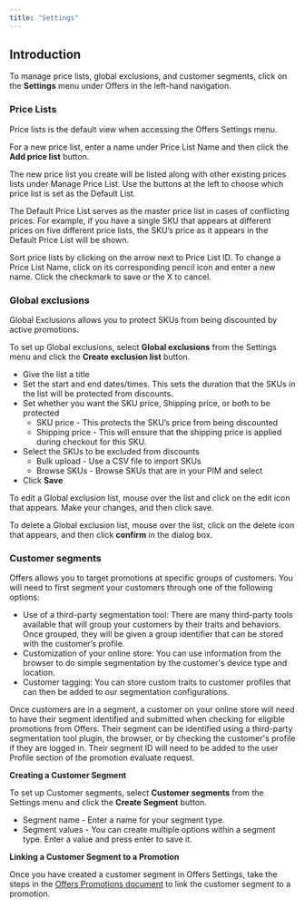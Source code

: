 ```yaml
---
title: "Settings"
---
```


## Introduction

To manage price lists, global exclusions, and customer segments, click on the **Settings** menu under Offers in the left-hand navigation.

### Price Lists

Price lists is the default view when accessing the Offers Settings menu. 

For a new price list, enter a name under Price List Name and then click the **Add price list** button. 

The new price list you create will be listed along with other existing prices lists under Manage Price List. Use the buttons at the left to choose which price list is set as the Default List. 

The Default Price List serves as the master price list in cases of conflicting prices. For example, if you have a single SKU that appears at different prices on five different price lists, the SKU’s price as it appears in the Default Price List will be shown. 

Sort price lists by clicking on the arrow next to Price List ID. To change a Price List Name, click on its corresponding pencil icon and enter a new name. Click the checkmark to save or the X to cancel.

### Global exclusions

Global Exclusions allows you to protect SKUs from being discounted by active promotions.

To set up Global exclusions, select **Global exclusions** from the Settings menu and click the **Create exclusion list** button.

* Give the list a title
* Set the start and end dates/times. This sets the duration that the SKUs in the list will be protected from discounts.
* Set whether you want the SKU price, Shipping price, or both to be protected  
   * SKU price - This protects the SKU’s price from being discounted  
   * Shipping price - This will ensure that the shipping price is applied during checkout for this SKU.
* Select the SKUs to be excluded from discounts  
   * Bulk upload - Use a CSV file to import SKUs  
   * Browse SKUs - Browse SKUs that are in your PIM and select
* Click **Save**

To edit a Global exclusion list, mouse over the list and click on the edit icon that appears. Make your changes, and then click save.

To delete a Global exclusion list, mouse over the list, click on the delete icon that appears, and then click **confirm** in the dialog box.

### Customer segments

Offers allows you to target promotions at specific groups of customers. You will need to first segment your customers through one of the following options:

* Use of a third-party segmentation tool: There are many third-party tools available that will group your customers by their traits and behaviors. Once grouped, they will be given a group identifier that can be stored with the customer’s profile.
* Customization of your online store: You can use information from the browser to do simple segmentation by the customer's device type and location.
* Customer tagging: You can store custom traits to customer profiles that can then be added to our segmentation configurations.

Once customers are in a segment, a customer on your online store will need to have their segment identified and submitted when checking for eligible promotions from Offers. Their segment can be identified using a third-party segmentation tool plugin, the browser, or by checking the customer's profile if they are logged in. Their segment ID will need to be added to the user Profile section of the promotion evaluate request. 

**Creating a Customer Segment**

To set up Customer segments, select **Customer segments** from the Settings menu and click the **Create Segment** button.

* Segment name - Enter a name for your segment type.
* Segment values - You can create multiple options within a segment type. Enter a value and press enter to save it.

**Linking a Customer Segment to a Promotion**

Once you have created a customer segment in Offers Settings, take the steps in the [Offers Promotions document](/docs/offers-promotions) to link the customer segment to a promotion.